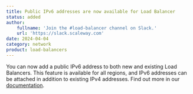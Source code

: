 ```yaml
---
title: Public IPv6 addresses are now available for Load Balancer
status: added
author:
    fullname: 'Join the #load-balancer channel on Slack.'
    url: 'https://slack.scaleway.com'
date: 2024-04-04
category: network
product: load-balancers
---
```


You can now add a public IPv6 address to both new and existing Load Balancers. This feature is available for all regions, and IPv6 addresses can be attached in addition to existing IPv4 addresses. Find out more in our [documentation](https://www.scaleway.com/en/docs/network/load-balancer/how-to/create-manage-flex-ips/).

